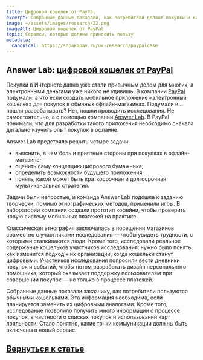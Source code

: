 ```yaml
---
title: Цифровой кошелек от PayPal
excerpt: Собранные данные показали, как потребители делают покупки и какие точки коммуникации должны быть включены в новый сервис
image: ~/assets/images/research/22.png
imageAlt: Цифровой кошелек от PayPal
topic: Сервисы, которые должны приносить пользу
metadata:
  canonical: https://sobakapav.ru/ux-research/paypalcase
---
```



## Answer Lab: [цифровой кошелек от PayPal](http://www.answerlab.com/clients/case-studies/pay-pal-study)

Покупки в Интернете давно уже стали привычным делом для многих, а электронными деньгами уже никого не удивишь. В компании [PayPal](https://www.paypal.com) подумали: а что если создать мобильное приложение «электронный кошелек» для покупок в обычных офлайн-магазинах. Подумали и… пошли разрабатывать? Нет, пошли проводить исследования. Не самостоятельно, а с помощью компании [Answer Lab](http://www.answerlab.com). В PayPal понимали, что для разработки такого приложения необходимо сначала детально изучить опыт покупок в офлайне.

Answer Lab предстояло решить четыре задачи:
- выяснить, в чем боль и приятные стороны при покупках в офлайн-магазине;
- оценить саму концепцию цифрового бумажника;
- определить возможности будущего приложения;
- понять, какой может быть краткосрочная и долгосрочная мультиканальная стратегия.

Задачи были непростые, и команда Answer Lab подошла к заданию творчески: помимо этнографических методов, применили игры. В лаборатории компании создали прототип кофейни, чтобы проверить новую систему мобильных платежей на практике.

Классическая этнография заключалась в посещении магазинов совместно с участниками исследования — чтобы увидеть трудности, с которыми сталкиваются люди. Кроме того, исследовали реальное содержание кошельков участников исследования: нужно было понять, как изменится подход к их организации, когда кошельки станут цифровыми. Участников исследования попросили вести дневники покупок и событий, чтобы потом разработать дизайн персонального помощника, который оказывает поддержку пользователям при совершении покупок — не только в процессе платежей.

Собранные данные показали заказчику, как потребители пользуются обычными кошельками. Эта информация необходима, если планируется заменить их цифровыми аналогами. Кроме того, исследование позволило получить много информации о процессе покупок, в частности о списках покупок и использовании карт лояльности. Стало понятно, какие точки коммуникации должны быть включены в новый сервис.

## [Вернуться к статье](/ux-research/#case6)

